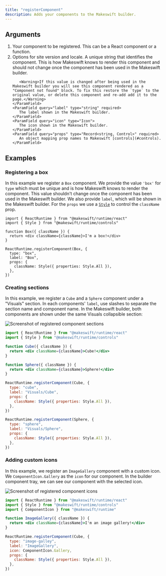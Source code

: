 ```yaml
---
title: "registerComponent"
description: Adds your components to the Makeswift builder.
---
```


## Arguments

1. <ParamField query="component" type="Component" required>
     Your component to be registered. This can be a React component or a function.
   </ParamField>
2. <ParamField query="options" type="object">
     Options for site version and locale.
     <Expandable>
       <ParamField query="type" type="string">
          A unique string that identifies the component. This is how Makeswift knows to
          render this component and should not change once the component has been used in
          the Makeswift builder.

          <Warning>If this value is changed after being used in the Makeswift builder you will see this component rendered as a "Component not found" block. To fix this restore the `type` to the original value, or delete this component and re-add add it to the page.</Warning>
       </ParamField>
       <ParamField query="label" type="string" required>
          The label shown in the Makeswift builder.
       </ParamField>
       <ParamField query="icon" type="Icon">
          The icon shown in the Makeswift builder.
       </ParamField>
       <ParamField query="props" type="Record<string, Control>" required>
          An object mapping prop names to Makeswift [controls](#controls).
       </ParamField>
     </Expandable>
   </ParamField>

## Examples

### Registering a box

In this example we register a `Box` component. We provide the value `'box'` for `type` which must
be unique and is how Makeswift knows to render the component. This value shouldn't change once the
component has been used in the Makeswift builder. We also provide `label`, which will be shown in
the Makeswift builder. For the `props` we use a [`Style`](/controls/style) to control the
`className` prop.

```tsx
import { ReactRuntime } from "@makeswift/runtime/react"
import { Style } from "@makeswift/runtime/controls"

function Box({ className }) {
  return <div className={className}>I'm a box!</div>
}

ReactRuntime.registerComponent(Box, {
  type: "box",
  label: "Box",
  props: {
    className: Style({ properties: Style.All }),
  },
})
```

### Creating sections

In this example, we register a `Cube` and a `Sphere` component under a "Visuals" section. In each
components' `label`, use slashes to separate the section name and component name. In the Makeswift
builder, both components are shown under the same Visuals collapsible section:

<Frame>
  <img
    src="/images/registered-component-sections.png"
    alt="Screenshot of registered component sections"
  />
</Frame>

```jsx
import { ReactRuntime } from "@makeswift/runtime/react"
import { Style } from "@makeswift/runtime/controls"

function Cube({ className }) {
  return <div className={className}>Cube!</div>
}

function Sphere({ className }) {
  return <div className={className}>Sphere!</div>
}

ReactRuntime.registerComponent(Cube, {
  type: "cube",
  label: "Visuals/Cube",
  props: {
    className: Style({ properties: Style.All }),
  },
})

ReactRuntime.registerComponent(Sphere, {
  type: "sphere",
  label: "Visuals/Sphere",
  props: {
    className: Style({ properties: Style.All }),
  },
})
```

### Adding custom icons

In this example, we register an `ImageGallery` component with a custom icon. We
`ComponentIcon.Gallery` as the `icon` for our component. In the builder
component tray, we can see our component with the selected icon.

<Frame>
  <img
    src="/images/register-custom-icon.png"
    alt="Screenshot of registered component icons"
  />
</Frame>

```jsx
import { ReactRuntime } from "@makeswift/runtime/react"
import { Style } from "@makeswift/runtime/controls"
import { ComponentIcon } from "@makeswift/runtime"

function ImageGallery({ className }) {
  return <div className={className}>I'm an image gallery!</div>
}

ReactRuntime.registerComponent(Cube, {
  type: "image-galley",
  label: "ImageGallery",
  icon: ComponentIcon.Gallery,
  props: {
    className: Style({ properties: Style.All }),
  },
})
```
